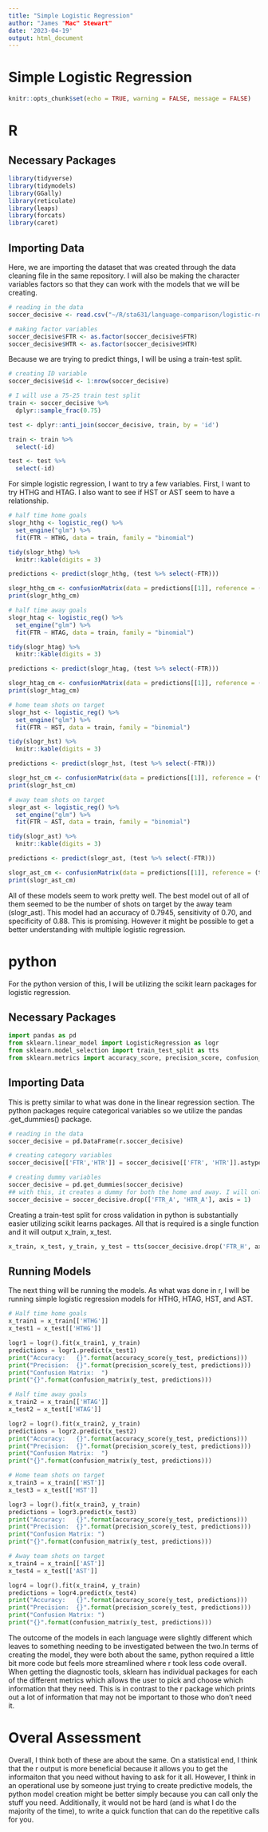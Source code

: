 ```yaml
---
title: "Simple Logistic Regression"
author: "James "Mac" Stewart"
date: '2023-04-19'
output: html_document
---
```


# Simple Logistic Regression

```r
knitr::opts_chunk$set(echo = TRUE, warning = FALSE, message = FALSE)
```

# R

## Necessary Packages

```R
library(tidyverse)
library(tidymodels)
library(GGally)
library(reticulate)
library(leaps)
library(forcats)
library(caret)
```

## Importing Data

Here, we are importing the dataset that was created through the data cleaning file in the same repository. I will also be making the character variables factors so that they can work with the models that we will be creating.

```R
# reading in the data
soccer_decisive <- read.csv("~/R/sta631/language-comparison/logistic-regression/Data/soccer_binary.csv")

# making factor variables
soccer_decisive$FTR <- as.factor(soccer_decisive$FTR)
soccer_decisive$HTR <- as.factor(soccer_decisive$HTR)
```

Because we are trying to predict things, I will be using a train-test split.

```R
# creating ID variable
soccer_decisive$id <- 1:nrow(soccer_decisive)

# I will use a 75-25 train test split
train <- soccer_decisive %>%
  dplyr::sample_frac(0.75)

test <- dplyr::anti_join(soccer_decisive, train, by = 'id')

train <- train %>%
  select(-id)

test <- test %>%
  select(-id)
```

For simple logistic regression, I want to try a few variables. First, I want to try HTHG and HTAG. I also want to see if HST or AST seem to have a relationship.

```R
# half time home goals
slogr_hthg <- logistic_reg() %>%
  set_engine("glm") %>%
  fit(FTR ~ HTHG, data = train, family = "binomial")

tidy(slogr_hthg) %>%
  knitr::kable(digits = 3)

predictions <- predict(slogr_hthg, (test %>% select(-FTR)))

slogr_hthg_cm <- confusionMatrix(data = predictions[[1]], reference = (test %>% select(FTR))[[1]])
print(slogr_hthg_cm)

# half time away goals
slogr_htag <- logistic_reg() %>%
  set_engine("glm") %>%
  fit(FTR ~ HTAG, data = train, family = "binomial")

tidy(slogr_htag) %>%
  knitr::kable(digits = 3)

predictions <- predict(slogr_htag, (test %>% select(-FTR)))

slogr_htag_cm <- confusionMatrix(data = predictions[[1]], reference = (test %>% select(FTR))[[1]])
print(slogr_htag_cm)

# home team shots on target
slogr_hst <- logistic_reg() %>%
  set_engine("glm") %>%
  fit(FTR ~ HST, data = train, family = "binomial")

tidy(slogr_hst) %>%
  knitr::kable(digits = 3)

predictions <- predict(slogr_hst, (test %>% select(-FTR)))

slogr_hst_cm <- confusionMatrix(data = predictions[[1]], reference = (test %>% select(FTR))[[1]])
print(slogr_hst_cm)

# away team shots on target
slogr_ast <- logistic_reg() %>%
  set_engine("glm") %>%
  fit(FTR ~ AST, data = train, family = "binomial")

tidy(slogr_ast) %>%
  knitr::kable(digits = 3)

predictions <- predict(slogr_ast, (test %>% select(-FTR)))

slogr_ast_cm <- confusionMatrix(data = predictions[[1]], reference = (test %>% select(FTR))[[1]])
print(slogr_ast_cm)
```

All of these models seem to work pretty well. The best model out of all of them seemed to be the number of shots on target by the away team (slogr_ast). This model had an accuracy of 0.7945, sensitivity of 0.70, and specificity of 0.88. This is promising. However it might be possible to get a better understanding with multiple logistic regression.

# python

For the python version of this, I will be utilizing the scikit learn packages for logistic regression.

## Necessary Packages

```python
import pandas as pd
from sklearn.linear_model import LogisticRegression as logr
from sklearn.model_selection import train_test_split as tts
from sklearn.metrics import accuracy_score, precision_score, confusion_matrix
```

## Importing Data

This is pretty similar to what was done in the linear regression section. The python packages require categorical variables so we utilize the pandas .get_dummies() package.

```python
# reading in the data
soccer_decisive = pd.DataFrame(r.soccer_decisive)

# creating category variables
soccer_decisive[['FTR','HTR']] = soccer_decisive[['FTR', 'HTR']].astype('category')

# creating dummy variables
soccer_decisive = pd.get_dummies(soccer_decisive)
## with this, it creates a dummy for both the home and away. I will only keep the home team ones and use those
soccer_decisive = soccer_decisive.drop(['FTR_A', 'HTR_A'], axis = 1)
```

Creating a train-test split for cross validation in python is substantially easier utilizing scikit learns packages. All that is required is a single function and it will output x_train, x_test.

```python
x_train, x_test, y_train, y_test = tts(soccer_decisive.drop('FTR_H', axis = 1), soccer_decisive[['FTR_H']], test_size = 0.25)
```

## Running Models

The next thing will be running the models. As what was done in r, I will be running simple logistic regression models for HTHG, HTAG, HST, and AST.

```python
# Half time home goals
x_train1 = x_train[['HTHG']]
x_test1 = x_test[['HTHG']]

logr1 = logr().fit(x_train1, y_train)
predictions = logr1.predict(x_test1)
print("Accuracy:   {}".format(accuracy_score(y_test, predictions)))
print("Precision:  {}".format(precision_score(y_test, predictions)))
print("Confusion Matrix:  ")
print("{}".format(confusion_matrix(y_test, predictions)))

# Half time away goals
x_train2 = x_train[['HTAG']]
x_test2 = x_test[['HTAG']]

logr2 = logr().fit(x_train2, y_train)
predictions = logr2.predict(x_test2)
print("Accuracy:   {}".format(accuracy_score(y_test, predictions)))
print("Precision:  {}".format(precision_score(y_test, predictions)))
print("Confusion Matrix:  ")
print("{}".format(confusion_matrix(y_test, predictions)))

# Home team shots on target
x_train3 = x_train[['HST']]
x_test3 = x_test[['HST']]

logr3 = logr().fit(x_train3, y_train)
predictions = logr3.predict(x_test3)
print("Accuracy:   {}".format(accuracy_score(y_test, predictions)))
print("Precision:  {}".format(precision_score(y_test, predictions)))
print("Confusion Matrix: ")
print("{}".format(confusion_matrix(y_test, predictions)))

# Away team shots on target
x_train4 = x_train[['AST']]
x_test4 = x_test[['AST']]

logr4 = logr().fit(x_train4, y_train)
predictions = logr4.predict(x_test4)
print("Accuracy:   {}".format(accuracy_score(y_test, predictions)))
print("Precision:  {}".format(precision_score(y_test, predictions)))
print("Confusion Matrix: ")
print("{}".format(confusion_matrix(y_test, predictions)))

```
The outcome of the models in each language were slightly different which leaves to something needing to be investigated between the two.In terms of creating the model, they were both about the same, python required a little bit more code but feels more streamlined where r took less code overall. When getting the diagnostic tools, sklearn has individual packages for each of the different metrics which allows the user to pick and choose which information that they need. This is in contrast to the r package which prints out a lot of information that may not be important to those who don't need it.

# Overal Assessment

Overall, I think both of these are about the same. On a statistical end, I think that the r output is more beneficial because it allows you to get the informaiton that you need without having to ask for it all. However, I think in an operational use by someone just trying to create predictive models, the python model creation might be better simply because you can call only the stuff you need. Additionally, it would not be hard (and is what I do the majority of the time), to write a quick function that can do the repetitive calls for you.
